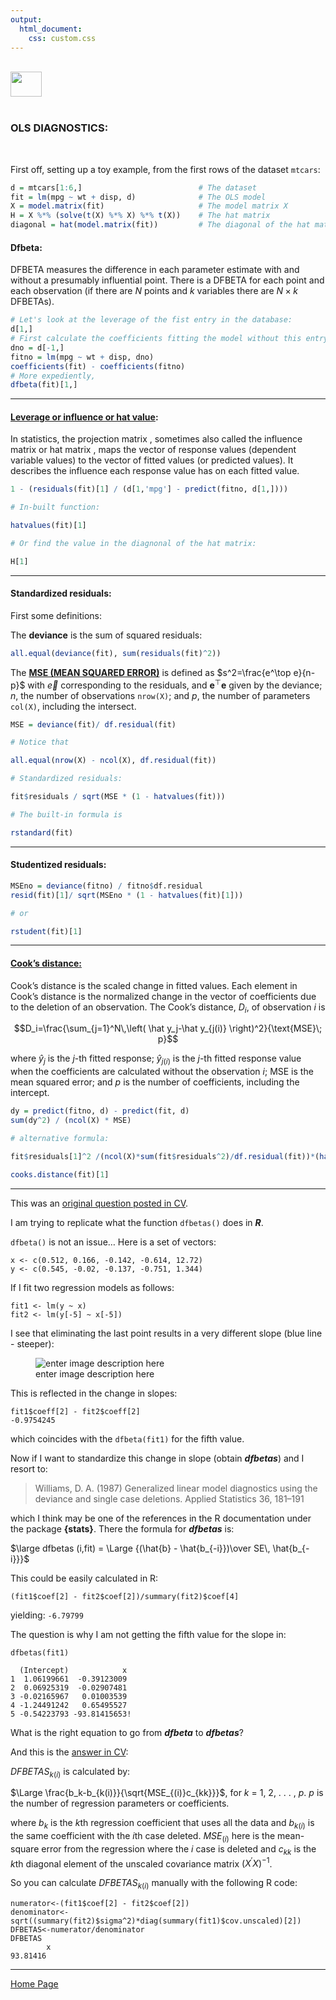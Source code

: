 ```yaml
---
output: 
  html_document:
    css: custom.css
---
```


<br>
<a href="http://rinterested.github.io/statistics/index.html">
<img HEIGHT="40" WIDTH="50" src="https://cloud.githubusercontent.com/assets/9312897/10556783/a27a26fa-745c-11e5-9b1a-2d5bd737387a.PNG"></a>
<br><br>


### OLS DIAGNOSTICS:
<br>


First off, setting up a toy example, from the first rows of the dataset `mtcars`:

```r
d = mtcars[1:6,]                          # The dataset
fit = lm(mpg ~ wt + disp, d)              # The OLS model
X = model.matrix(fit)                     # The model matrix X
H = X %*% (solve(t(X) %*% X) %*% t(X))    # The hat matrix
diagonal = hat(model.matrix(fit))         # The diagonal of the hat matrix
```

#### Dfbeta:

DFBETA measures the difference in each parameter estimate with and without a presumably influential point. There is a DFBETA for each point and each observation (if there are $N$ points and $k$ variables there are $N\times k$ DFBETAs).

```r
# Let's look at the leverage of the fist entry in the database:
d[1,]
# First calculate the coefficients fitting the model without this entry:
dno = d[-1,]
fitno = lm(mpg ~ wt + disp, dno)
coefficients(fit) - coefficients(fitno)
# More expediently,
dfbeta(fit)[1,]
```


---

#### [Leverage or influence or hat value](https://en.wikipedia.org/wiki/Projection_matrix):

In statistics, the projection matrix , sometimes also called the influence matrix or hat matrix , maps the vector of response values (dependent variable values) to the vector of fitted values (or predicted values). It describes the influence each response value has on each fitted value.

```r
1 - (residuals(fit)[1] / (d[1,'mpg'] - predict(fitno, d[1,])))

# In-built function:

hatvalues(fit)[1]

# Or find the value in the diagnonal of the hat matrix:

H[1]
```

---

#### Standardized residuals:

First some definitions:

The **deviance** is the sum of squared residuals:

```r
all.equal(deviance(fit), sum(residuals(fit)^2))
```

The [**MSE (MEAN SQUARED ERROR)**](http://rinterested.github.io/statistics/variance_estimated_parameters.html) is defined as $s^2=\frac{e^\top e}{n-p}$ with $\vec e$ corresponding to the residuals, and $\mathbf e^\top \mathbf e$ given by the deviance; $n,$ the number of observations `nrow(X)`; and $p,$ the number of parameters `col(X)`, including the intersect.

```r
MSE = deviance(fit)/ df.residual(fit)

# Notice that

all.equal(nrow(X) - ncol(X), df.residual(fit))
```

```r

# Standardized residuals:

fit$residuals / sqrt(MSE * (1 - hatvalues(fit)))

# The built-in formula is

rstandard(fit) 

```

---

#### Studentized residuals:

```r
MSEno = deviance(fitno) / fitno$df.residual
resid(fit)[1]/ sqrt(MSEno * (1 - hatvalues(fit)[1]))

# or

rstudent(fit)[1]
```

---

#### [Cook's distance:](https://www.mathworks.com/help/stats/cooks-distance.html?requestedDomain=www.mathworks.com)

Cook’s distance is the scaled change in fitted values. Each element in Cook's distance is the normalized change in the vector of coefficients due to the deletion of an observation. The Cook’s distance, $D_i,$ of observation $i$ is

$$D_i=\frac{\sum_{j=1}^N\,\left( \hat y_j-\hat y_{j(i)} \right)^2}{\text{MSE}\; p}$$

where $\hat y_j$ is the $j$-th fitted response; $\hat y_{j(i)}$ is the $j$-th fitted response value when the coefficients are calculated without the observation $i;$ $\text {MSE}$ is the mean squared error; and $p$ is the number of coefficients, including the intercept.

```r
dy = predict(fitno, d) - predict(fit, d)
sum(dy^2) / (ncol(X) * MSE)

# alternative formula:

fit$residuals[1]^2 /(ncol(X)*sum(fit$residuals^2)/df.residual(fit))*(hatvalues(fit)[1]/(1-hatvalues(fit)[1])^2)

cooks.distance(fit)[1]
```




---

This was an [original question posted in CV](http://stats.stackexchange.com/q/141243/67822).


I am trying to replicate what the function `dfbetas()` does in ***R***.

`dfbeta()` is not an issue... Here is a set of vectors:

    x <- c(0.512, 0.166, -0.142, -0.614, 12.72)
    y <- c(0.545, -0.02, -0.137, -0.751, 1.344)
   
If I fit two regression models as follows:

    fit1 <- lm(y ~ x)
    fit2 <- lm(y[-5] ~ x[-5])

I see that eliminating the last point results in a very different slope (blue line - steeper):

![enter image description here][1]


  [1]: http://i.stack.imgur.com/4ypID.jpg

This is reflected in the change in slopes:

    fit1$coeff[2] - fit2$coeff[2]
    -0.9754245

which coincides with the `dfbeta(fit1)` for the fifth value.

Now if I want to standardize this change in slope (obtain ***dfbetas***) and I resort to: 

> Williams, D. A. (1987) Generalized linear model diagnostics using the
> deviance and single case deletions. Applied Statistics 36, 181–191

which I think may be one of the references in the R documentation under the package **{stats}**. There the formula for ***dfbetas*** is:

$\large dfbetas (i,fit) = \Large {(\hat{b} - \hat{b_{-i}})\over SE\, \hat{b_{-i}}}$

This could be easily calculated in R:

    (fit1$coef[2] - fit2$coef[2])/summary(fit2)$coef[4]

yielding: `-6.79799` 

The question is why I am not getting the fifth value for the slope in:

    dfbetas(fit1)
    
      (Intercept)            x
    1  1.06199661  -0.39123009
    2  0.06925319  -0.02907481
    3 -0.02165967   0.01003539
    4 -1.24491242   0.65495527
    5 -0.54223793 -93.81415653!

What is the right equation to go from ***dfbeta*** to ***dfbetas***?

And this is the [answer in CV](http://stats.stackexchange.com/a/141246/67822):

$DFBETAS_{k(i)}$ is calculated by:

$\Large \frac{b_k-b_{k(i)}}{\sqrt{MSE_{(i)}c_{kk}}}$, for $k$ = 1, 2, . . . , $p$. $p$ is the number of regression parameters or coefficients.

where $b_k$ is the $k$th regression coefficient that uses all the data and $b_{k(i)}$ is the same coefficient with the $i$th case deleted.  $MSE_{(i)}$ here is the mean-square error from the regression where the $i$ case is deleted and $c_{kk}$ is the $k$th diagonal element of the unscaled covariance matrix $(X^{\prime}X)^{-1}$.  

So you can calculate $DFBETAS_{k(i)}$ manually with the following R code:

    numerator<-(fit1$coef[2] - fit2$coef[2])
    denominator<-sqrt((summary(fit2)$sigma^2)*diag(summary(fit1)$cov.unscaled)[2])
    DFBETAS<-numerator/denominator
    DFBETAS
            x 
    93.81416 
---

<a href="http://rinterested.github.io/statistics/index.html">Home Page</a>